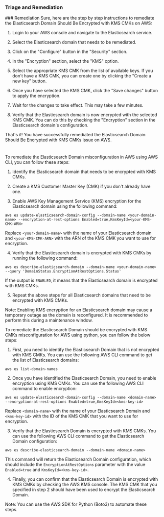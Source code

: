 
### Triage and Remediation
<Tabs>
<Tab title='Remediation'>
### Remediation

<AccordionGroup>
<Accordion title='Using Console' defaultOpen='true'>
Sure, here are the step by step instructions to remediate the Elasticsearch Domain Should Be Encrypted with KMS CMKs on AWS:

1. Login to your AWS console and navigate to the Elasticsearch service.

2. Select the Elasticsearch domain that needs to be remediated.

3. Click on the "Configure" button in the "Security" section.

4. In the "Encryption" section, select the "KMS" option.

5. Select the appropriate KMS CMK from the list of available keys. If you don't have a KMS CMK, you can create one by clicking the "Create a new key" button.

6. Once you have selected the KMS CMK, click the "Save changes" button to apply the encryption.

7. Wait for the changes to take effect. This may take a few minutes.

8. Verify that the Elasticsearch domain is now encrypted with the selected KMS CMK. You can do this by checking the "Encryption" section in the Elasticsearch domain's configuration.

That's it! You have successfully remediated the Elasticsearch Domain Should Be Encrypted with KMS CMKs issue on AWS.

#
</Accordion>

<Accordion title='Using CLI'>
To remediate the Elasticsearch Domain misconfiguration in AWS using AWS CLI, you can follow these steps:

1. Identify the Elasticsearch domain that needs to be encrypted with KMS CMKs.

2. Create a KMS Customer Master Key (CMK) if you don't already have one.

3. Enable AWS Key Management Service (KMS) encryption for the Elasticsearch domain using the following command:

```
aws es update-elasticsearch-domain-config --domain-name <your-domain-name> --encryption-at-rest-options Enabled=true,KmsKeyId=<your-KMS-CMK-ARN>
```

Replace `<your-domain-name>` with the name of your Elasticsearch domain and `<your-KMS-CMK-ARN>` with the ARN of the KMS CMK you want to use for encryption.

4. Verify that the Elasticsearch domain is encrypted with KMS CMKs by running the following command:

```
aws es describe-elasticsearch-domain --domain-name <your-domain-name> --query 'DomainStatus.EncryptionAtRestOptions.Status'
```

If the output is `ENABLED`, it means that the Elasticsearch domain is encrypted with KMS CMKs.

5. Repeat the above steps for all Elasticsearch domains that need to be encrypted with KMS CMKs.

Note: Enabling KMS encryption for an Elasticsearch domain may cause a temporary outage as the domain is reconfigured. It is recommended to perform this during a maintenance window.
</Accordion>

<Accordion title='Using Python'>
To remediate the Elasticsearch Domain should be encrypted with KMS CMKs misconfiguration for AWS using python, you can follow the below steps:

1. First, you need to identify the Elasticsearch Domain that is not encrypted with KMS CMKs. You can use the following AWS CLI command to get the list of Elasticsearch domains:

```
aws es list-domain-names
```

2. Once you have identified the Elasticsearch Domain, you need to enable encryption using KMS CMKs. You can use the following AWS CLI command to enable encryption:

```
aws es update-elasticsearch-domain-config --domain-name <domain-name> --encryption-at-rest-options Enabled=true,KmsKeyId=<kms-key-id>
```

Replace `<domain-name>` with the name of your Elasticsearch Domain and `<kms-key-id>` with the ID of the KMS CMK that you want to use for encryption.

3. Verify that the Elasticsearch Domain is encrypted with KMS CMKs. You can use the following AWS CLI command to get the Elasticsearch Domain configuration:

```
aws es describe-elasticsearch-domain --domain-name <domain-name>
```

This command will return the Elasticsearch Domain configuration, which should include the `EncryptionAtRestOptions` parameter with the value `Enabled=true` and `KmsKeyId=<kms-key-id>`.

4. Finally, you can confirm that the Elasticsearch Domain is encrypted with KMS CMKs by checking the AWS KMS console. The KMS CMK that you specified in step 2 should have been used to encrypt the Elasticsearch Domain.

Note: You can use the AWS SDK for Python (Boto3) to automate these steps.
</Accordion>

</AccordionGroup>
</Tab>
</Tabs>
